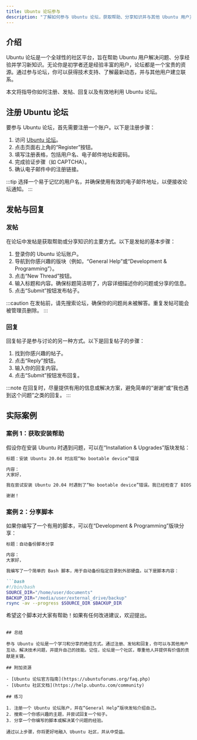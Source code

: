 ```yaml
---
title: Ubuntu 论坛参与
description: "了解如何参与 Ubuntu 论坛，获取帮助、分享知识并与其他 Ubuntu 用户互动。本文适合初学者，将逐步引导你加入 Ubuntu 社区。"
---
```


## 介绍

Ubuntu 论坛是一个全球性的社区平台，旨在帮助 Ubuntu 用户解决问题、分享经验并学习新知识。无论你是初学者还是经验丰富的用户，论坛都是一个宝贵的资源。通过参与论坛，你可以获得技术支持、了解最新动态，并与其他用户建立联系。

本文将指导你如何注册、发帖、回复以及有效地利用 Ubuntu 论坛。

## 注册 Ubuntu 论坛

要参与 Ubuntu 论坛，首先需要注册一个账户。以下是注册步骤：

1. 访问 [Ubuntu 论坛](https://ubuntuforums.org/)。
2. 点击页面右上角的“Register”按钮。
3. 填写注册表格，包括用户名、电子邮件地址和密码。
4. 完成验证步骤（如 CAPTCHA）。
5. 确认电子邮件中的注册链接。

:::tip
选择一个易于记忆的用户名，并确保使用有效的电子邮件地址，以便接收论坛通知。
:::

## 发帖与回复

### 发帖

在论坛中发帖是获取帮助或分享知识的主要方式。以下是发帖的基本步骤：

1. 登录你的 Ubuntu 论坛账户。
2. 导航到你感兴趣的版块（例如，“General Help”或“Development & Programming”）。
3. 点击“New Thread”按钮。
4. 输入标题和内容。确保标题简洁明了，内容详细描述你的问题或分享的信息。
5. 点击“Submit”按钮发布帖子。

:::caution
在发帖前，请先搜索论坛，确保你的问题尚未被解答。重复发帖可能会被管理员删除。
:::

### 回复

回复帖子是参与讨论的另一种方式。以下是回复帖子的步骤：

1. 找到你感兴趣的帖子。
2. 点击“Reply”按钮。
3. 输入你的回复内容。
4. 点击“Submit”按钮发布回复。

:::note
在回复时，尽量提供有用的信息或解决方案，避免简单的“谢谢”或“我也遇到这个问题”之类的回复。
:::

## 实际案例

### 案例 1：获取安装帮助

假设你在安装 Ubuntu 时遇到问题，可以在“Installation & Upgrades”版块发帖：

```markdown
标题：安装 Ubuntu 20.04 时出现“No bootable device”错误

内容：
大家好，

我在尝试安装 Ubuntu 20.04 时遇到了“No bootable device”错误。我已经检查了 BIOS 设置，确保 USB 驱动器是第一启动项，但问题仍然存在。请问有人遇到过类似的问题吗？如何解决？

谢谢！
```

### 案例 2：分享脚本

如果你编写了一个有用的脚本，可以在“Development & Programming”版块分享：

```markdown
标题：自动备份脚本分享

内容：
大家好，

我编写了一个简单的 Bash 脚本，用于自动备份指定目录到外部硬盘。以下是脚本内容：

```bash
#!/bin/bash
SOURCE_DIR="/home/user/documents"
BACKUP_DIR="/media/user/external_drive/backup"
rsync -av --progress $SOURCE_DIR $BACKUP_DIR
```

希望这个脚本对大家有帮助！如果有任何改进建议，欢迎提出。
```

## 总结

参与 Ubuntu 论坛是一个学习和分享的绝佳方式。通过注册、发帖和回复，你可以与其他用户互动，解决技术问题，并提升自己的技能。记住，论坛是一个社区，尊重他人并提供有价值的贡献是关键。

## 附加资源

- [Ubuntu 论坛官方指南](https://ubuntuforums.org/faq.php)
- [Ubuntu 社区文档](https://help.ubuntu.com/community)

## 练习

1. 注册一个 Ubuntu 论坛账户，并在“General Help”版块发帖介绍自己。
2. 搜索一个你感兴趣的主题，并尝试回复一个帖子。
3. 分享一个你编写的脚本或解决某个问题的经验。

通过以上步骤，你将更好地融入 Ubuntu 社区，并从中受益。